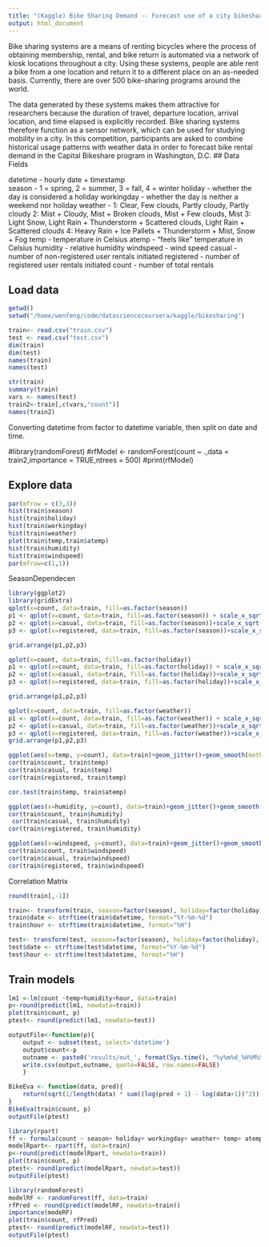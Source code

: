 ```yaml
---
title: "(Kaggle) Bike Sharing Demand -- Forecast use of a city bikeshare system"
output: html_document
---
```

Bike sharing systems are a means of renting bicycles where the process of obtaining membership, rental, and bike return is automated via a network of kiosk locations throughout a city. Using these systems, people are able rent a bike from a one location and return it to a different place on an as-needed basis. Currently, there are over 500 bike-sharing programs around the world.

The data generated by these systems makes them attractive for researchers because the duration of travel, departure location, arrival location, and time elapsed is explicitly recorded. Bike sharing systems therefore function as a sensor network, which can be used for studying mobility in a city. In this competition, participants are asked to combine historical usage patterns with weather data in order to forecast bike rental demand in the Capital Bikeshare program in Washington, D.C.
## Data Fields

datetime - hourly date + timestamp  
season -  1 = spring, 2 = summer, 3 = fall, 4 = winter 
holiday - whether the day is considered a holiday
workingday - whether the day is neither a weekend nor holiday
weather - 1: Clear, Few clouds, Partly cloudy, Partly cloudy 
2: Mist + Cloudy, Mist + Broken clouds, Mist + Few clouds, Mist 
3: Light Snow, Light Rain + Thunderstorm + Scattered clouds, Light Rain + Scattered clouds 
4: Heavy Rain + Ice Pallets + Thunderstorm + Mist, Snow + Fog 
temp - temperature in Celsius
atemp - "feels like" temperature in Celsius
humidity - relative humidity
windspeed - wind speed
casual - number of non-registered user rentals initiated
registered - number of registered user rentals initiated
count - number of total rentals

## Load data
```r
getwd()
setwd("/home/wenfeng/code/datasciencecoursera/kaggle/bikesharing")
```

```r
train<- read.csv("train.csv")
test <- read.csv("test.csv")
dim(train)
dim(test)
names(train)
names(test)
```

```r
str(train)
summary(train)
vars <- names(test)
train2<-train[,c(vars,"count")]
names(train2)
```

Converting datetime from factor to datetime variable, then split on date and time.

#library(randomForest)
#rfModel <- randomForest(count ~ .,data = train2,importance = TRUE,ntrees = 500)
#print(rfModel)

## Explore data
```r
par(mfrow = c(3,3))
hist(train$season)
hist(train$holiday)
hist(train$workingday)
hist(train$weather)
plot(train$temp,train$atemp)
hist(train$humidity)
hist(train$windspeed)
par(mfrow=c(1,1))
```

SeasonDependecen
```r
library(ggplot2)
library(gridExtra)
qplot(x=count, data=train, fill=as.factor(season))
p1 <- qplot(x=count, data=train, fill=as.factor(season)) + scale_x_sqrt()
p2 <- qplot(x=casual, data=train, fill=as.factor(season))+scale_x_sqrt()
p3 <- qplot(x=registered, data=train, fill=as.factor(season))+scale_x_sqrt()

grid.arrange(p1,p2,p3)
```


```r
qplot(x=count, data=train, fill=as.factor(holiday))
p1 <- qplot(x=count, data=train, fill=as.factor(holiday)) + scale_x_sqrt()
p2 <- qplot(x=casual, data=train, fill=as.factor(holiday))+scale_x_sqrt()
p3 <- qplot(x=registered, data=train, fill=as.factor(holiday))+scale_x_sqrt()

grid.arrange(p1,p2,p3)
```


```r
qplot(x=count, data=train, fill=as.factor(weather))
p1 <- qplot(x=count, data=train, fill=as.factor(weather)) + scale_x_sqrt()
p2 <- qplot(x=casual, data=train, fill=as.factor(weather))+scale_x_sqrt()
p3 <- qplot(x=registered, data=train, fill=as.factor(weather))+scale_x_sqrt()
grid.arrange(p1,p2,p3)
```


```r
ggplot(aes(x=temp, y=count), data=train)+geom_jitter()+geom_smooth(method="lm", color="blue")
cor(train$count, train$temp)
cor(train$casual, train$temp)
cor(train$registered, train$temp)
```

```r
cor.test(train$temp, train$atemp)
```


```r
ggplot(aes(x=humidity, y=count), data=train)+geom_jitter()+geom_smooth(method="lm", color="blue")
cor(train$count, train$humidity)
 cor(train$casual, train$humidity)
cor(train$registered, train$humidity)
```


```r
ggplot(aes(x=windspeed, y=count), data=train)+geom_jitter()+geom_smooth(method="lm", color="blue")
cor(train$count, train$windspeed)
cor(train$casual, train$windspeed)
cor(train$registered, train$windspeed)
```

Correlation Matrix
```r
round(train[,-1])
```
 
```r
train<- transform(train, season=factor(season), holiday=factor(holiday), workingday=factor(workingday), weather=factor(weather))
train$date <- strftime(train$datetime, format="%Y-%m-%d")
train$hour <- strftime(train$datetime, format="%H")

test<- transform(test, season=factor(season), holiday=factor(holiday), workingday=factor(workingday), weather=factor(weather))
test$date <- strftime(test$datetime, format="%Y-%m-%d")
test$hour <- strftime(test$datetime, format="%H")

```

## Train models
```r
lm1 <-lm(count ~temp+humidity+hour, data=train)
p<-round(predict(lm1, newdata=train))
plot(train$count, p)
ptest<- round(predict(lm1, newdata=test))
```

```r
outputFile<-function(p){
    output <- subset(test, select='datetime')
    output$count<-p
    outname <- paste0('results/out_', format(Sys.time(), "%y%m%d_%H%M%S"),".csv")
    write.csv(output,outname, quote=FALSE, row.names=FALSE)
    }

BikeEva <- function(data, pred){
    return(sqrt(1/length(data) * sum((log(pred + 1) - log(data+1))^2)))
}
BikeEva(train$count, p)
outputFile(ptest)
```

```r
library(rpart)
ff <- formula(count ~ season+ holiday+ workingday+ weather+ temp+ atemp+  humidity +windspeed)
modelRpart<- rpart(ff, data=train)
p<-round(predict(modelRpart, newdata=train))
plot(train$count, p)
ptest<- round(predict(modelRpart, newdata=test))
outputFile(ptest)
```

```r
library(randomForest)
modelRF <- randomForest(ff, data=train)
rfPred <- round(predict(modelRF, newdata=train))
importance(modeRF)
plot(train$count, rfPred)
ptest<- round(predict(modelRF, newdata=test))
outputFile(ptest)
```
